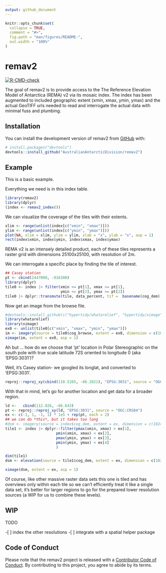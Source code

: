 ```yaml
---
output: github_document
---
```


<!-- README.md is generated from README.Rmd. Please edit that file -->

```r
knitr::opts_chunk$set(
  collapse = TRUE,
  comment = "#>",
  fig.path = "man/figures/README-",
  out.width = "100%"
)
```

# remav2

<!-- badges: start -->
[![R-CMD-check](https://github.com/AustralianAntarcticDivision/remav2/actions/workflows/R-CMD-check.yaml/badge.svg)](https://github.com/AustralianAntarcticDivision/remav2/actions/workflows/R-CMD-check.yaml)
<!-- badges: end -->

The goal of remav2 is to provide access to the The Reference Elevation Model of Antarctica (REMA) v2 via its mosaic index. The index has been augmented to included geographic extent (xmin, xmax, ymin, ymax) and the actual GeoTIFF urls needed to read and interrogate the actual data with minimal fuss and plumbing.


## Installation

You can install the development version of remav2 from [GitHub](https://github.com/) with:

``` r
# install.packages("devtools")
devtools::install_github("AustralianAntarcticDivision/remav2")
```

## Example

This is a basic example. 

Everything we need is in this index table. 

```r
library(remav2)
library(dplyr)
(index <- remav2_index())
```


We can visualize the coverage of the tiles with their extents. 

```r
xlim <- range(unlist(index[c("xmin", "xmax")]))
ylim <- range(unlist(index[c("ymin", "ymax")]))
plot(NA, xlim = xlim, ylim = ylim, xlab = "x", ylab = "x", asp = 1)
rect(index$xmin, index$ymin, index$xmax, index$ymax)
```

REMA v2 is an intensely detailed product, each of these tiles represents a raster grid with dimensions 25100x25100, with resolution of 2m. 

We can interrogate a specific place by finding the tile of interest. 

```r
## Casey station
pt <- cbind(2447000, -916300)
library(dplyr)
tile0 <- index |> filter(xmin <= pt[1], xmax >= pt[1], 
                         ymin <= pt[2], ymax >= pt[2])
tile0 |> dplyr::transmute(tile, data_percent, tif =  basename(cog_dem), xmin, xmax, ymin, ymax)
```


Now get an image from the browse file. 

```r
#devtools::install_github(c("hypertidy/whatarelief", "hypertidy/ximage"))
library(whatarelief)
library(ximage)
ex0 <- unlist(tile0[c("xmin", "xmax", "ymin", "ymax")])
im <- imagery(source = tile0$cog_browse, extent = ex0, dimension = c(1024, 1024), projection = "EPSG:3031")
ximage(im, extent = ex0, asp = 1)
```

Ah but ... how do we choose that 'pt' location in Polar Stereographic on the south pole with true scale latitude 72S oriented to longitude 0 (aka 'EPSG:3031')? 

Well, it's Casey station- we googled its longlat, and converted to 'EPSG:3031'. 

```r
reproj::reproj_xy(cbind(110.5285, -66.2821), "EPSG:3031", source = "OGC:CRS84")

```

With that in mind, let's go for another location and get data for a broader region. 

```r
ld <-   cbind(112.826, -66.643)
pt <- reproj::reproj_xy(ld, "EPSG:3031", source = "OGC:CRS84")
ex <- c(-1, 1, -1, 1) * 1e5 + rep(pt, each = 2)
## we can do *this*, but it takes too long
#dsm <- imagery(source = index$cog_dem, extent = ex, dimension = c(1024, 1024), projection = "EPSG:3031")
tile1 <- index |> dplyr::filter(pmax(xmin, xmax) > ex[1], 
                       pmin(xmin, xmax) < ex[2], 
                       pmax(ymin, ymax) > ex[3], 
                       pmin(ymin, ymax) < ex[4] 
                       )

dim(tile1)
dsm <- elevation(source = tile1$cog_dem, extent = ex, dimension = c(1024, 1024), projection = "EPSG:3031")

ximage(dsm, extent = ex, asp = 1)

```

Of course, like other massive raster data sets this one is tiled and has overviews only within each tile so we can't efficiently treat it like a single data set, it's better for larger regions to go for the prepared lower resolution sources (a WIP for us to combine these levels). 

## WIP

TODO

-[ ] index the other resolutions
-[ ] integrate with a spatial helper package

## Code of Conduct
  
Please note that the remav2 project is released with a [Contributor Code of Conduct](https://contributor-covenant.org/version/2/1/CODE_OF_CONDUCT.html). By contributing to this project, you agree to abide by its terms.

